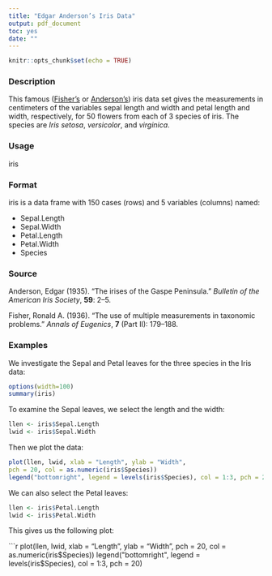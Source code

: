 ---
title: "Edgar Anderson’s Iris Data"
output: pdf_document
toc: yes
date: ""
---

```{r setup, include=FALSE}
knitr::opts_chunk$set(echo = TRUE)
```


### Description

This famous ([Fisher’s](https://en.wikipedia.org/wiki/Ronald_Fisher) or [Anderson’s](https://en.wikipedia.org/wiki/Edgar_Anderson)) iris data set gives the measurements in centimeters of the variables
sepal length and width and petal length and width, respectively, for 50 flowers from each of 3 species of iris. The species are *Iris setosa*, *versicolor*, and *virginica*.

### Usage

iris

### Format

iris is a data frame with 150 cases (rows) and 5 variables (columns) named:

* Sepal.Length
* Sepal.Width
* Petal.Length
* Petal.Width
* Species

### Source 

Anderson, Edgar (1935). “The irises of the Gaspe Peninsula.” *Bulletin of the American Iris Society*, **59**:
2–5.

Fisher, Ronald A. (1936). “The use of multiple measurements in taxonomic problems.” *Annals of Eugenics*,
**7** (Part II): 179–188.

### Examples

We investigate the Sepal and Petal leaves for the three species in the Iris data:

```{r iris}
options(width=100)
summary(iris)
```

To examine the Sepal leaves, we select the length and the width:

```{r }
llen <- iris$Sepal.Length
lwid <- iris$Sepal.Width
```

Then we plot the data:

```{r }
plot(llen, lwid, xlab = "Length", ylab = "Width",
pch = 20, col = as.numeric(iris$Species))
legend("bottomright", legend = levels(iris$Species), col = 1:3, pch = 20)
```

We can also select the Petal leaves:

```{r }
llen <- iris$Petal.Length
lwid <- iris$Petal.Width
```

This gives us the following plot:

```{r echo=FALSE}
plot(llen, lwid, xlab = "Length", ylab = "Width",
pch = 20, col = as.numeric(iris$Species))
legend("bottomright", legend = levels(iris$Species), col = 1:3, pch = 20)
